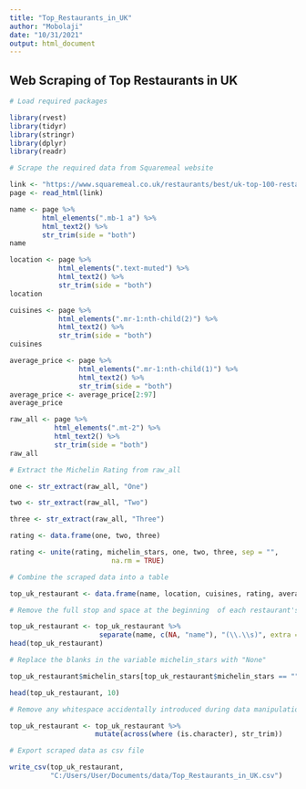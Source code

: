 ---
title: "Top_Restaurants_in_UK"
author: "Mobolaji"
date: "10/31/2021"
output: html_document
---

## Web Scraping of Top Restaurants in UK

```{r setup, warning = FALSE, message = FALSE}
# Load required packages

library(rvest)
library(tidyr)
library(stringr)
library(dplyr)
library(readr)
```

```{r}
# Scrape the required data from Squaremeal website

link <- "https://www.squaremeal.co.uk/restaurants/best/uk-top-100-restaurants_238"
page <- read_html(link)

name <- page %>% 
        html_elements(".mb-1 a") %>% 
        html_text2() %>% 
        str_trim(side = "both")
name

location <- page %>% 
            html_elements(".text-muted") %>% 
            html_text2() %>% 
            str_trim(side = "both")
location

cuisines <- page %>% 
            html_elements(".mr-1:nth-child(2)") %>%
            html_text2() %>% 
            str_trim(side = "both")
cuisines

average_price <- page %>% 
                 html_elements(".mr-1:nth-child(1)") %>% 
                 html_text2() %>% 
                 str_trim(side = "both")
average_price <- average_price[2:97]
average_price

raw_all <- page %>% 
           html_elements(".mt-2") %>% 
           html_text2() %>% 
           str_trim(side = "both")
raw_all
```

```{r}
# Extract the Michelin Rating from raw_all

one <- str_extract(raw_all, "One")

two <- str_extract(raw_all, "Two")

three <- str_extract(raw_all, "Three")

rating <- data.frame(one, two, three)

rating <- unite(rating, michelin_stars, one, two, three, sep = "", 
                         na.rm = TRUE)
```

```{r}
# Combine the scraped data into a table

top_uk_restaurant <- data.frame(name, location, cuisines, rating, average_price)
```

```{r}
# Remove the full stop and space at the beginning  of each restaurant's name

top_uk_restaurant <- top_uk_restaurant %>% 
                      separate(name, c(NA, "name"), "(\\.\\s)", extra = "merge")
head(top_uk_restaurant)
```

```{r}
# Replace the blanks in the variable michelin_stars with "None"

top_uk_restaurant$michelin_stars[top_uk_restaurant$michelin_stars == ""] = "None"

head(top_uk_restaurant, 10)
```

```{r}
# Remove any whitespace accidentally introduced during data manipulation

top_uk_restaurant <- top_uk_restaurant %>% 
                     mutate(across(where (is.character), str_trim))
```

```{r, eval = FALSE}
# Export scraped data as csv file

write_csv(top_uk_restaurant, 
          "C:/Users/User/Documents/data/Top_Restaurants_in_UK.csv")
```

